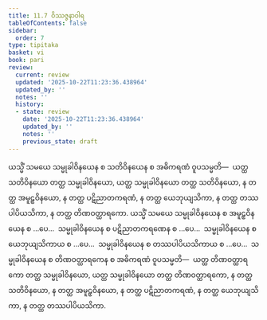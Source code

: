 ```yaml
---
title: 11.7 ဝိဿဇ္ဇနာဝါရ
tableOfContents: false
sidebar:
  order: 7
type: tipitaka
basket: vi
book: pari
review:
  current: review
  updated: '2025-10-22T11:23:36.438964'
  updated_by: ''
  notes: ''
  history:
  - state: review
    date: '2025-10-22T11:23:36.438964'
    updated_by: ''
    notes: ''
    previous_state: draft
---
```



<ReviewStatus review={frontmatter.review} showDetails={true} />

<HypothesisAnnotation frontmatter={frontmatter} />

<DynamicBreadcrumb />

<Division number="350" book="pari" e="ch" v="5" p="272">

<Paragraph number="1735" book="pari">
ယသ္မိံ သမယေ သမ္မုခါဝိနယေန စ သတိဝိနယေန စ အဓိကရဏံ ဝူပသမ္မတိ—  ယတ္ထ သတိဝိနယော တတ္ထ သမ္မုခါဝိနယော, ယတ္ထ သမ္မုခါဝိနယော တတ္ထ သတိဝိနယော, န တတ္ထ အမူဠှဝိနယော, န တတ္ထ ပဋိညာတကရဏံ, န တတ္ထ ယေဘုယျသိကာ, န တတ္ထ တဿပါပိယသိကာ, န တတ္ထ တိဏဝတ္ထာရကော. ယသ္မိံ သမယေ သမ္မုခါဝိနယေန စ အမူဠှဝိနယေန စ …ပေ…  သမ္မုခါဝိနယေန စ ပဋိညာတကရဏေန စ …ပေ…  သမ္မုခါဝိနယေန စ ယေဘုယျသိကာယ စ …ပေ…  သမ္မုခါဝိနယေန စ တဿပါပိယသိကာယ စ …ပေ…  သမ္မုခါဝိနယေန စ တိဏဝတ္ထာရကေန စ အဓိကရဏံ ဝူပသမ္မတိ—  ယတ္ထ တိဏဝတ္ထာရကော တတ္ထ သမ္မုခါဝိနယော, ယတ္ထ သမ္မုခါဝိနယော တတ္ထ တိဏဝတ္ထာရကော, န တတ္ထ သတိဝိနယော, န တတ္ထ အမူဠှဝိနယော, န တတ္ထ ပဋိညာတကရဏံ, န တတ္ထ ယေဘုယျသိကာ, န တတ္ထ တဿပါပိယသိကာ.
</Paragraph>
</Division>